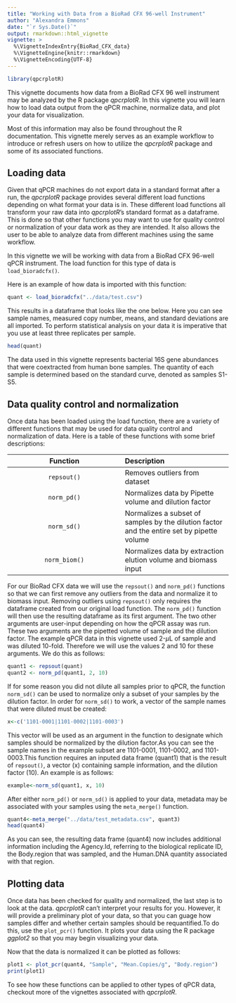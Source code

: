 ```yaml
---
title: "Working with Data from a BioRad CFX 96-well Instrument"
author: "Alexandra Emmons"
date: "`r Sys.Date()`"
output: rmarkdown::html_vignette
vignette: >
  %\VignetteIndexEntry{BioRad_CFX_data}
  %\VignetteEngine{knitr::rmarkdown}
  %\VignetteEncoding{UTF-8}
---
```


```r
library(qpcrplotR)

```
This vignette documents how data from a BioRad CFX 96 well instrument may be analyzed by the R package *qpcrplotR*. In this vignette you will learn how to load data output from the qPCR machine, normalize data, and plot your data for visualization.

Most of this information may also be found throughout the R documentation. This vignette merely serves as an example workflow to introduce or refresh users on how to utilize the *qpcrplotR* package and some of its associated functions.

## Loading data

Given that qPCR machines do not export data in a standard format after a run, the *qpcrplotR* package provides several different load functions depending on what format your data is in. These different load functions all transform your raw data into *qpcrplotR*'s standard format as a dataframe. This is done so that other functions you may want to use for quality control or normalization of your data work as they are intended. It also allows the user to be able to analyze data from different machines using the same workflow.

In this vignette we will be working with data from a BioRad CFX 96-well qPCR instrument. The load function for this type of data is `load_bioradcfx()`.

Here is an example of how data is imported with this function:

```r
quant <- load_bioradcfx("../data/test.csv")

```

This results in a dataframe that looks like the one below. Here you can see sample names, measured copy number, means, and standard deviations are all imported.  To perform statistical analysis on your data it is imperative that you use at least three replicates per sample.

```r
head(quant)

```
The data used in this vignette represents bacterial 16S gene abundances that were coextracted from human bone samples. The quantity of each sample is determined based on the standard curve, denoted as samples S1-S5. 


## Data quality control and normalization

Once data has been loaded using the load function, there are a variety of different functions that may be used for data quality control and normalization of data. Here is a table of these functions with some brief descriptions:

| Function     | Description |
|:------------:|:------------|
|`repsout()`   | Removes outliers from dataset |
|`norm_pd()`   | Normalizes data by Pipette volume and dilution factor |
|`norm_sd()`   | Normalizes a subset of samples by the dilution factor and the entire set by pipette volume |
|`norm_biom()` | Normalizes data by extraction elution volume and biomass input |

For our BioRad CFX data we will use the `repsout()` and `norm_pd()` functions so that we can first remove any outliers from the data and normalize it to biomass input. Removing outliers using `repsout()` only requires the dataframe created from our original load function. The `norm_pd()` function will then use the resulting dataframe as its first argument. The two other arguments are user-input depending on how the qPCR assay was run. These two arguments are the pipetted volume of sample and the dilution factor. The example qPCR data in this vignette used 2-$\mu$L of sample and was diluted 10-fold. Therefore we will use the values 2 and 10 for these arguments. We do this as follows:

```r
quant1 <- repsout(quant)
quant2 <- norm_pd(quant1, 2, 10)
```

If for some reason you did not dilute all samples prior to qPCR, the function `norm_sd()` can be used to normalize only a subset of your samples by the dilution factor. In order for `norm_sd()` to work, a vector of the sample names that were diluted must be created:
```r
x<-c('1101-0001|1101-0002|1101-0003')
```
This vector will be used as an argument in the function to designate which samples should be normalized by the dilution factor.As you can see the sample names in the example subset are 1101-0001, 1101-0002, and 1101-0003.This function requires an inputed data frame (quant1) that is the result of `repsout()`, a vector (x) containing sample information, and the dilution factor (10). An example is as follows:
```r
example<-norm_sd(quant1, x, 10)
```

After either `norm_pd()` or `norm_sd()` is applied to your data, metadata may be associated with your samples using the `meta_merge()` function. 
```r
quant4<-meta_merge("../data/test_metadata.csv", quant3)
head(quant4)
```
As you can see, the resulting data frame (quant4) now includes additional information including the Agency.Id, referring to the biological replicate ID, the Body.region that was sampled, and the Human.DNA quantity associated with that region. 

## Plotting data

Once data has been checked for quality and normalized, the last step is to look at the data. *qpcrplotR* can't interpret your results for you. However, it will provide a preliminary plot of your data, so that you can guage how samples differ and whether certain samples should be requantified.To do this, use the `plot_pcr()` function. It plots your data using the R package *ggplot2* so that you may begin visualizing your data.

Now that the data is normalized it can be plotted as follows:

```r
plot1 <- plot_pcr(quant4, "Sample", "Mean.Copies/g", "Body.region")
print(plot1)

```

To see how these functions can be applied to other types of qPCR data, checkout more of the vignettes associated with *qpcrplotR*.
